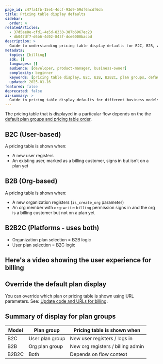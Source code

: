 ```yaml
---
page_id: c47fa1fb-15e1-4dcf-93d9-59df6acdf6da
title: Pricing table display defaults
sidebar:
  order: 4
relatedArticles:
  - 37d5ae8e-cfd1-4e5d-8333-387b6967ec23
  - db047df7-d6b6-4d02-843f-dce6000bacbd
description: >
  Guide to understanding pricing table display defaults for B2C, B2B, and B2B2C models including when pricing tables are shown.
metadata:
  topics: [billing]
  sdk: []
  languages: []
  audience: [developer, product-manager, business-owner]
  complexity: beginner
  keywords: [pricing table display, B2C, B2B, B2B2C, plan groups, default display, URL parameters]
  updated: 2025-01-16
featured: false
deprecated: false
ai-summary: >
  Guide to pricing table display defaults for different business models and plan groups.
---
```


The pricing table that is displayed in a particular flow depends on the the [default plan groups and pricing table order](/billing/manage-plans/add-manage-plan-groups/).

## B2C (User-based)

A pricing table is shown when:

- A new user registers
- An existing user, marked as a billing customer, signs in but isn’t on a plan yet

## B2B (Org-based)

A pricing table is shown when:

- A new organization registers (`is_create_org` parameter)
- An org member with `org:write:billing` permission signs in and the org is a billing customer but not on a plan yet

## B2B2C (Platforms - uses both)

- Organization plan selection = B2B logic
- User plan selection = B2C logic

## Here's a video showing the user experience for billing

<YoutubeVideo videoId="xxVwZW8OxIA" videoTitle="Billing user experience"/>

## Override the default plan display

You can override which plan or pricing table is shown using URL parameters. See: [Update code and URLs for billing](/billing/billing-user-experience/add-billing-to-url-sdk/).

## Summary of display for plan groups

| Model | Plan group | Pricing table is shown when |
| --- | --- | --- |
| B2C | User plan group | New user registers / logs in |
| B2B | Org plan group | New org registers / billing admin |
| B2B2C | Both | Depends on flow context |


